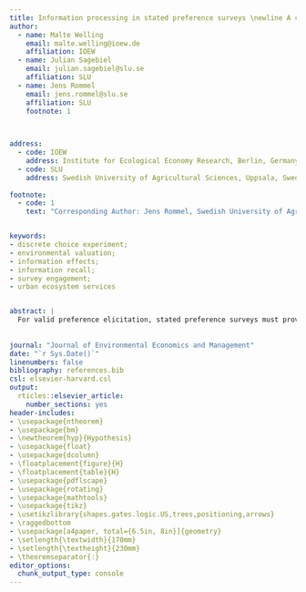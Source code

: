 ```yaml
---
title: Information processing in stated preference surveys \newline A case study on urban gardens
author:
  - name: Malte Welling
    email: malte.welling@ioew.de
    affiliation: IOEW
  - name: Julian Sagebiel
    email: julian.sagebiel@slu.se
    affiliation: SLU
  - name: Jens Rommel
    email: jens.rommel@slu.se
    affiliation: SLU
    footnote: 1    


  
address:
  - code: IOEW
    address: Institute for Ecological Economy Research, Berlin, Germany and Brandenburg University of Technology Cottbus-Senftenberg, Germany
  - code: SLU
    address: Swedish University of Agricultural Sciences, Uppsala, Sweden
    
footnote:
  - code: 1
    text: "Corresponding Author: Jens Rommel, Swedish University of Agricultural Sciences, Department of Economics, Box 7013, 75007 Uppsala jens.rommel@slu.se"


keywords:
- discrete choice experiment;
- environmental valuation;
- information effects;
- information recall;
- survey engagement;
- urban ecosystem services


abstract: |
  For valid preference elicitation, stated preference surveys must provide information on the good to be valued, and respondents must process and recall the information. Previous studies show that the amount and type of information can affect stated preferences and the validity of value estimates, but how respondents process this information has been less researched. Some studies find correlations between preferences and respondent engagement with the information, but our study is the first to randomly and exogenously manipulate factors of engagement in a stated preference survey. Drawing on stated preference guidance and psychological concepts, we estimate the effect of (1) quiz questions and (2) self-reference questions on (1) engagement, (2) information recall, and (3) stated preferences in a discrete choice experiment survey valuing the ecosystem services of urban gardens in the German cities of Berlin and Stuttgart. Our results indicate that respondents spend more time on the information page when confronted with quiz rather than self-reference questions. For both question types, we do not find effects on recall or stated preferences. Our results are consistent with the previously found relation between respondent engagement and stated preferences being endogenous to respondent characteristics. Furthermore, the results suggest that questions increasing engagement with survey information may affect information processing less than previously assumed, highlighting the importance of testing the understanding and recall of important information in pretests. \newline \newline \textbf{Acknowldegements} \newline \newline We gratefully acknowledge funding from the German Federal Ministry of Education and Research (FKZ: 033W107A-J, project GartenLeistungen) \newline \newline \textbf{Conflict of Interest} None  \newline \newline
  
  
journal: "Journal of Environmental Economics and Management"
date: "`r Sys.Date()`"
linenumbers: false
bibliography: references.bib
csl: elsevier-harvard.csl
output:
  rticles::elsevier_article:
    number_sections: yes
header-includes:
- \usepackage{ntheorem}
- \usepackage{bm}
- \newtheorem{hyp}{Hypothesis}
- \usepackage{float}
- \usepackage{dcolumn}
- \floatplacement{figure}{H}
- \floatplacement{table}{H}
- \usepackage{pdflscape}
- \usepackage{rotating}
- \usepackage{mathtools}
- \usepackage{tikz}
- \usetikzlibrary{shapes.gates.logic.US,trees,positioning,arrows}
- \raggedbottom
- \usepackage[a4paper, total={6.5in, 8in}]{geometry}
- \setlength{\textwidth}{170mm}
- \setlength{\textheight}{230mm}
- \theoremseparator{:}
editor_options: 
  chunk_output_type: console
---
```




